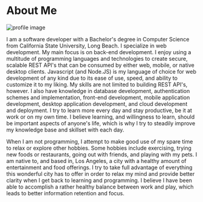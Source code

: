 
<Layout>
<SEO title="About" />
<div className='about-me-section paper-dark md-section'>

# About Me

<div className='row'>
    <img className='profile-img' src={ProfileImg} alt='profile image' title='Profile' />
</div>

I am a software developer with a Bachelor's degree in Computer Science from California State University, Long Beach. I specialize in web development. My main focus is on back-end development. I enjoy using a multitude of programming languages and technologies to create secure, scalable REST API's that can be consumed by either web, mobile, or native desktop clients. Javascript (and Node.JS) is my language of choice for web development of any kind due to its ease of use, speed, and ability to customize it to my liking. My skills are not limited to building REST API's, however. I also have knowledge in database development, authentication schemes and implementation, front-end development, mobile application development, desktop application development, and cloud development and deployment. I try to learn more every day and stay productive, be it at work or on my own time. I believe learning, and willingness to learn, should be important aspects of anyone's life, which is why I try to steadily improve my knowledge base and skillset with each day.

When I am not programming, I attempt to make good use of my spare time to relax or explore other hobbies. Some hobbies include exercising, trying new foods or restaurants, going out with friends, and playing with my pets. I am native to, and based in, Los Angeles, a city with a healthy amount of entertainment and food offerings. I try to take full advantage of everything this wonderful city has to offer in order to relax my mind and provide better clarity when I get back to learning and programming. I believe I have been able to accomplish a rather healthy balance between work and play, which leads to better information retention and focus.

</div>

<Skills />
</Layout>